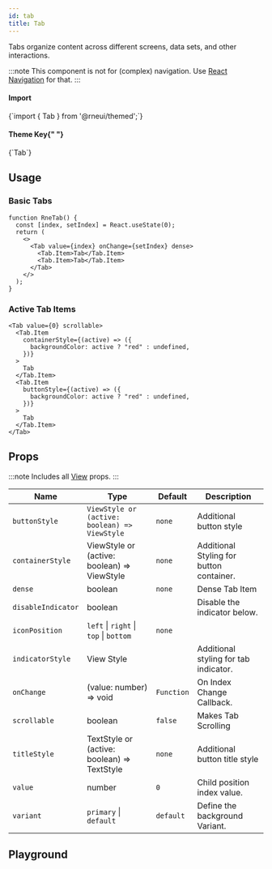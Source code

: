 ```yaml
---
id: tab
title: Tab
---
```



<IconsStyle />

Tabs organize content across different screens, data sets, and other interactions.

:::note
This component is not for (complex) navigation. Use [React Navigation](https://reactnavigation.org) for that.
:::

<div class="row inline-flex-center">
  <div class="col col--3">
    <h4>Import</h4>
  </div>
  <div class="col col--9">
    <CodeBlock>{`import { Tab } from '@rneui/themed';`}</CodeBlock>
  </div>
  <div class="col col--3">
    <h4>
      Theme Key{" "}
      <a href="../customizing#using-themeprovider">
        <BiInfoCircle />
      </a>
    </h4>
  </div>
  <div class="col col--9">
    <CodeBlock>{`Tab`}</CodeBlock>
  </div>
</div>

## Usage

### Basic Tabs

```tsx live
function RneTab() {
  const [index, setIndex] = React.useState(0);
  return (
    <>
      <Tab value={index} onChange={setIndex} dense>
        <Tab.Item>Tab</Tab.Item>
        <Tab.Item>Tab</Tab.Item>
      </Tab>
    </>
  );
}
```

### Active Tab Items

```tsx live
<Tab value={0} scrollable>
  <Tab.Item
    containerStyle={(active) => ({
      backgroundColor: active ? "red" : undefined,
    })}
  >
    Tab
  </Tab.Item>
  <Tab.Item
    buttonStyle={(active) => ({
      backgroundColor: active ? "red" : undefined,
    })}
  >
    Tab
  </Tab.Item>
</Tab>
```

<Usage />

## Props

:::note
Includes all [View](https://reactnative.dev/docs/view#props) props.
:::

<div class='table-responsive'>

| Name               | Type                                          | Default    | Description                              |
| ------------------ | --------------------------------------------- | ---------- | ---------------------------------------- |
| `buttonStyle`      | `ViewStyle or (active: boolean) => ViewStyle` | `none`     | Additional button style                  |
| `containerStyle`   | ViewStyle or (active: boolean) => ViewStyle   | `none`     | Additional Styling for button container. |
| `dense`            | boolean                                       | `none`     | Dense Tab Item                           |
| `disableIndicator` | boolean                                       |            | Disable the indicator below.             |
| `iconPosition`     | `left` \| `right` \| `top` \| `bottom`        | `none`     |                                          |
| `indicatorStyle`   | View Style                                    |            | Additional styling for tab indicator.    |
| `onChange`         | (value: number) => void                       | `Function` | On Index Change Callback.                |
| `scrollable`       | boolean                                       | `false`    | Makes Tab Scrolling                      |
| `titleStyle`       | TextStyle or (active: boolean) => TextStyle   | `none`     | Additional button title style            |
| `value`            | number                                        | `0`        | Child position index value.              |
| `variant`          | `primary` \| `default`                        | `default`  | Define the background Variant.           |

</div>

## Playground

<Play />
